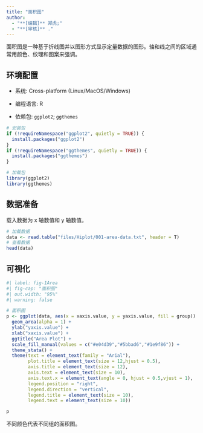 ```yaml
---
title: "面积图"
author:
  - "**[编辑]** 郑虎;"
  - "**[审核]** ."
---
```


面积图是一种基于折线图并以图形方式显示定量数据的图形。轴和线之间的区域通常用颜色、纹理和图案来强调。

## 环境配置

-   系统: Cross-platform (Linux/MacOS/Windows)

-   编程语言: R

-   依赖包: `ggplot2`; `ggthemes`

```r
# 安装包
if (!requireNamespace("ggplot2", quietly = TRUE)) {
  install.packages("ggplot2")
}
if (!requireNamespace("ggthemes", quietly = TRUE)) {
  install.packages("ggthemes")
}

# 加载包
library(ggplot2)
library(ggthemes)
```

## 数据准备

载入数据为 x 轴数值和 y 轴数值。

```r
# 加载数据
data <- read.table("files/Hiplot/001-area-data.txt", header = T)
# 查看数据
head(data)
```

## 可视化

```r
#| label: fig-1Area
#| fig-cap: "面积图"
#| out.width: "95%"
#| warning: false

# 面积图
p <- ggplot(data, aes(x = xaxis.value, y = yaxis.value, fill = group)) +
  geom_area(alpha = 1) +
  ylab("yaxis.value") +
  xlab("xaxis.value") +
  ggtitle("Area Plot") +
  scale_fill_manual(values = c("#e04d39","#5bbad6","#1e9f86")) +
  theme_stata() +
  theme(text = element_text(family = "Arial"),
        plot.title = element_text(size = 12,hjust = 0.5),
        axis.title = element_text(size = 12),
        axis.text = element_text(size = 10),
        axis.text.x = element_text(angle = 0, hjust = 0.5,vjust = 1),
        legend.position = "right",
        legend.direction = "vertical",
        legend.title = element_text(size = 10),
        legend.text = element_text(size = 10))

p
```

不同颜色代表不同组的面积图。

